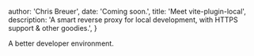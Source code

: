 
  author: 'Chris Breuer',
  date: 'Coming soon.',
  title: 'Meet vite-plugin-local',
  description: 'A smart reverse proxy for local development, with HTTPS support & other goodies.',
}


A better developer environment.
